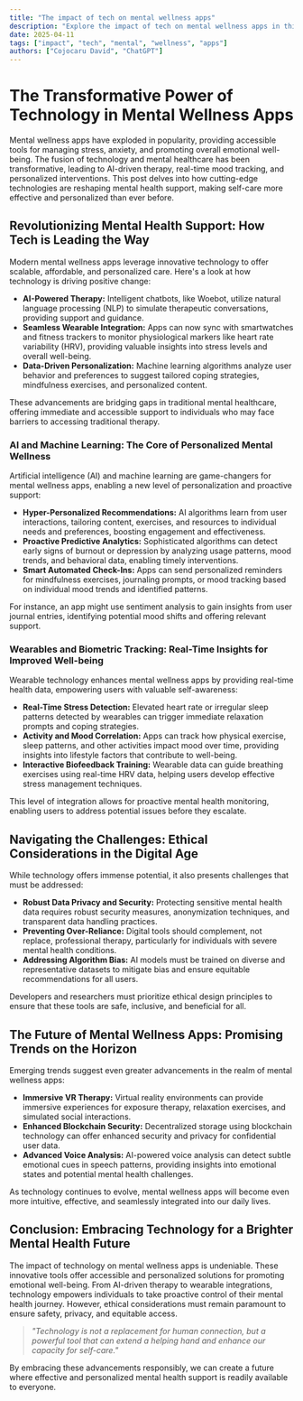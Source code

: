 ```yaml
---
title: "The impact of tech on mental wellness apps"
description: "Explore the impact of tech on mental wellness apps in this detailed guide, offering insights, strategies, and practical tips to enhance your understanding and application of the topic."
date: 2025-04-11
tags: ["impact", "tech", "mental", "wellness", "apps"]
authors: ["Cojocaru David", "ChatGPT"]
---
```


# The Transformative Power of Technology in Mental Wellness Apps

Mental wellness apps have exploded in popularity, providing accessible tools for managing stress, anxiety, and promoting overall emotional well-being. The fusion of technology and mental healthcare has been transformative, leading to AI-driven therapy, real-time mood tracking, and personalized interventions. This post delves into how cutting-edge technologies are reshaping mental health support, making self-care more effective and personalized than ever before.

## Revolutionizing Mental Health Support: How Tech is Leading the Way

Modern mental wellness apps leverage innovative technology to offer scalable, affordable, and personalized care. Here's a look at how technology is driving positive change:

- **AI-Powered Therapy:** Intelligent chatbots, like Woebot, utilize natural language processing (NLP) to simulate therapeutic conversations, providing support and guidance.
- **Seamless Wearable Integration:** Apps can now sync with smartwatches and fitness trackers to monitor physiological markers like heart rate variability (HRV), providing valuable insights into stress levels and overall well-being.
- **Data-Driven Personalization:** Machine learning algorithms analyze user behavior and preferences to suggest tailored coping strategies, mindfulness exercises, and personalized content.

These advancements are bridging gaps in traditional mental healthcare, offering immediate and accessible support to individuals who may face barriers to accessing traditional therapy.

### AI and Machine Learning: The Core of Personalized Mental Wellness

Artificial intelligence (AI) and machine learning are game-changers for mental wellness apps, enabling a new level of personalization and proactive support:

- **Hyper-Personalized Recommendations:** AI algorithms learn from user interactions, tailoring content, exercises, and resources to individual needs and preferences, boosting engagement and effectiveness.
- **Proactive Predictive Analytics:** Sophisticated algorithms can detect early signs of burnout or depression by analyzing usage patterns, mood trends, and behavioral data, enabling timely interventions.
- **Smart Automated Check-Ins:** Apps can send personalized reminders for mindfulness exercises, journaling prompts, or mood tracking based on individual mood trends and identified patterns.

For instance, an app might use sentiment analysis to gain insights from user journal entries, identifying potential mood shifts and offering relevant support.

### Wearables and Biometric Tracking: Real-Time Insights for Improved Well-being

Wearable technology enhances mental wellness apps by providing real-time health data, empowering users with valuable self-awareness:

- **Real-Time Stress Detection:** Elevated heart rate or irregular sleep patterns detected by wearables can trigger immediate relaxation prompts and coping strategies.
- **Activity and Mood Correlation:** Apps can track how physical exercise, sleep patterns, and other activities impact mood over time, providing insights into lifestyle factors that contribute to well-being.
- **Interactive Biofeedback Training:** Wearable data can guide breathing exercises using real-time HRV data, helping users develop effective stress management techniques.

This level of integration allows for proactive mental health monitoring, enabling users to address potential issues before they escalate.

## Navigating the Challenges: Ethical Considerations in the Digital Age

While technology offers immense potential, it also presents challenges that must be addressed:

- **Robust Data Privacy and Security:** Protecting sensitive mental health data requires robust security measures, anonymization techniques, and transparent data handling practices.
- **Preventing Over-Reliance:** Digital tools should complement, not replace, professional therapy, particularly for individuals with severe mental health conditions.
- **Addressing Algorithm Bias:** AI models must be trained on diverse and representative datasets to mitigate bias and ensure equitable recommendations for all users.

Developers and researchers must prioritize ethical design principles to ensure that these tools are safe, inclusive, and beneficial for all.

## The Future of Mental Wellness Apps: Promising Trends on the Horizon

Emerging trends suggest even greater advancements in the realm of mental wellness apps:

- **Immersive VR Therapy:** Virtual reality environments can provide immersive experiences for exposure therapy, relaxation exercises, and simulated social interactions.
- **Enhanced Blockchain Security:** Decentralized storage using blockchain technology can offer enhanced security and privacy for confidential user data.
- **Advanced Voice Analysis:** AI-powered voice analysis can detect subtle emotional cues in speech patterns, providing insights into emotional states and potential mental health challenges.

As technology continues to evolve, mental wellness apps will become even more intuitive, effective, and seamlessly integrated into our daily lives.

## Conclusion: Embracing Technology for a Brighter Mental Health Future

The impact of technology on mental wellness apps is undeniable. These innovative tools offer accessible and personalized solutions for promoting emotional well-being. From AI-driven therapy to wearable integrations, technology empowers individuals to take proactive control of their mental health journey. However, ethical considerations must remain paramount to ensure safety, privacy, and equitable access.

> _"Technology is not a replacement for human connection, but a powerful tool that can extend a helping hand and enhance our capacity for self-care."_

By embracing these advancements responsibly, we can create a future where effective and personalized mental health support is readily available to everyone.
